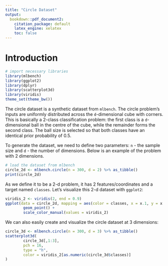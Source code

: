 ```yaml
---
title: "Circle Dataset"
output:
  bookdown::pdf_document2:
    citation_package: default
    latex_engine: xelatex
    toc: false
---
```


# Introduction

```r
# import necessary libraries
library(mlbench)
library(ggplot2)
library(dplyr)
library(scatterplot3d)
library(viridis)
theme_set(theme_bw())
```

The circle dataset is a synthetic dataset from `mlbench`. The circle problem's inputs are uniformly distributed across the `d`-dimensional cube with corners. This is basically a 2-class classification problem: the first class is a `d`-dimensional ball in the centre of the cube, while the remainder forms the second class. The ball size is selected so that both classes have an identical prior probability of 0.5.

To generate the dataset, we need to define two parameters: `n` - the sample size and `d` - the number of dimensions. Below is an example of the problem with 2 dimensions.

```r
# load the dataset from mlbench
circle_2d <- mlbench.circle(n = 300, d = 2) %>% as_tibble()
print(circle_2d)
```

As we define it to be a 2-d problem, it has 2 features/coordinates and a target named `classes`. Let's visualize this 2-d dataset with `ggplot2`:

```r
viridis_2 <- viridis(2, end = 0.9)
ggplot(data = circle_2d, mapping = aes(color = classes, x = x.1, y = x.2)) +
        geom_point() +
        scale_color_manual(values = viridis_2)
```
We can also easily create and visualize the circle dataset at 3 dimensions:
```r
circle_3d <- mlbench.circle(n = 300, d = 3) %>% as_tibble()
scatterplot3d(
        circle_3d[,1:3],
        pch = 16,
        type = "h",
        color = viridis_2[as.numeric(circle_3d$classes)]
)
```